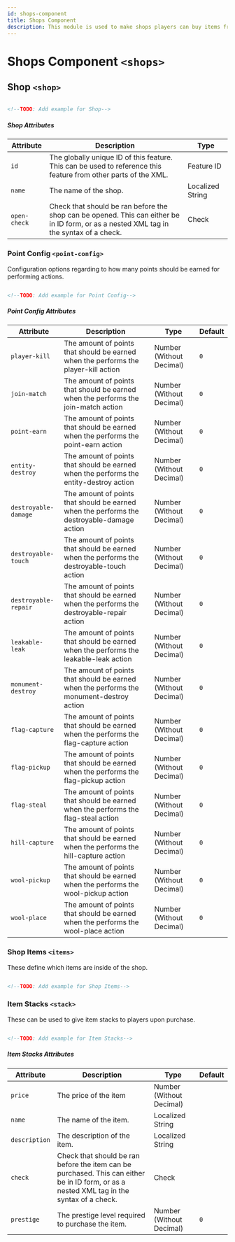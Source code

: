 ```yaml
---
id: shops-component
title: Shops Component
description: This module is used to make shops players can buy items from in-game.
---
```


# Shops Component `<shops>`

## Shop `<shop>`

```xml

<!--TODO: Add example for Shop-->

```

##### Shop Attributes

| Attribute | Description | Type |
| --- | --- | --- |
| `id` | The globally unique ID of this feature. This can be used to reference this feature from other parts of the XML. | <span class="badge badge--primary">Feature ID</span> |
| `name` | The name of the shop. | <span class="badge badge--primary">Localized String</span> |
| `open-check` | Check that should be ran before the shop can be opened. This can either be in ID form, or as a nested XML tag in the syntax of a check. | <span class="badge badge--primary">Check</span> |

### Point Config `<point-config>`

Configuration options regarding to how many points should be earned for performing actions.

```xml

<!--TODO: Add example for Point Config-->

```

##### Point Config Attributes

| Attribute | Description | Type | Default |
| --- | --- | --- | --- |
| `player-kill` | The amount of points that should be earned when the performs the player-kill action | <span class="badge badge--primary">Number (Without Decimal)</span> | `0` |
| `join-match` | The amount of points that should be earned when the performs the join-match action | <span class="badge badge--primary">Number (Without Decimal)</span> | `0` |
| `point-earn` | The amount of points that should be earned when the performs the point-earn action | <span class="badge badge--primary">Number (Without Decimal)</span> | `0` |
| `entity-destroy` | The amount of points that should be earned when the performs the entity-destroy action | <span class="badge badge--primary">Number (Without Decimal)</span> | `0` |
| `destroyable-damage` | The amount of points that should be earned when the performs the destroyable-damage action | <span class="badge badge--primary">Number (Without Decimal)</span> | `0` |
| `destroyable-touch` | The amount of points that should be earned when the performs the destroyable-touch action | <span class="badge badge--primary">Number (Without Decimal)</span> | `0` |
| `destroyable-repair` | The amount of points that should be earned when the performs the destroyable-repair action | <span class="badge badge--primary">Number (Without Decimal)</span> | `0` |
| `leakable-leak` | The amount of points that should be earned when the performs the leakable-leak action | <span class="badge badge--primary">Number (Without Decimal)</span> | `0` |
| `monument-destroy` | The amount of points that should be earned when the performs the monument-destroy action | <span class="badge badge--primary">Number (Without Decimal)</span> | `0` |
| `flag-capture` | The amount of points that should be earned when the performs the flag-capture action | <span class="badge badge--primary">Number (Without Decimal)</span> | `0` |
| `flag-pickup` | The amount of points that should be earned when the performs the flag-pickup action | <span class="badge badge--primary">Number (Without Decimal)</span> | `0` |
| `flag-steal` | The amount of points that should be earned when the performs the flag-steal action | <span class="badge badge--primary">Number (Without Decimal)</span> | `0` |
| `hill-capture` | The amount of points that should be earned when the performs the hill-capture action | <span class="badge badge--primary">Number (Without Decimal)</span> | `0` |
| `wool-pickup` | The amount of points that should be earned when the performs the wool-pickup action | <span class="badge badge--primary">Number (Without Decimal)</span> | `0` |
| `wool-place` | The amount of points that should be earned when the performs the wool-place action | <span class="badge badge--primary">Number (Without Decimal)</span> | `0` |

### Shop Items `<items>`

These define which items are inside of the shop.

```xml

<!--TODO: Add example for Shop Items-->

```

### Item Stacks `<stack>`

These can be used to give item stacks to players upon purchase.

```xml

<!--TODO: Add example for Item Stacks-->

```

##### Item Stacks Attributes

| Attribute | Description | Type | Default |
| --- | --- | --- | --- |
| `price` | The price of the item | <span class="badge badge--primary">Number (Without Decimal)</span> | |
| `name` | The name of the item. | <span class="badge badge--primary">Localized String</span> | |
| `description` | The description of the item. | <span class="badge badge--primary">Localized String</span> | |
| `check` | Check that should be ran before the item can be purchased. This can either be in ID form, or as a nested XML tag in the syntax of a check. | <span class="badge badge--primary">Check</span> | |
| `prestige` | The prestige level required to purchase the item. | <span class="badge badge--primary">Number (Without Decimal)</span> | `0` |

